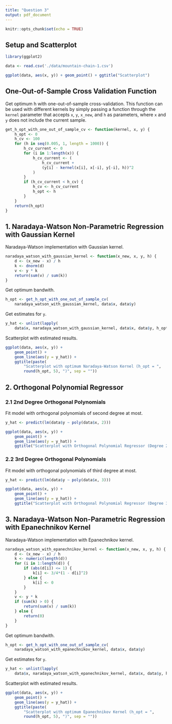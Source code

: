```yaml
---
title: "Question 3"
output: pdf_document
---
```


```r
knitr::opts_chunk$set(echo = TRUE)
```

## Setup and Scatterplot

```r
library(ggplot2)

data <- read.csv('./data/mountain-chain-1.csv')

ggplot(data, aes(x, y)) + geom_point() + ggtitle("Scatterplot")
```

## One-Out-of-Sample Cross Validation Function

Get optimum h with one-out-of-sample cross-validation. This function can be used
with different kernels by simply passing a function through the `kernel`
parameter that accepts `x`, `y`, `x_new`, and `h` as parameters, where `x` and
`y` does not include the current sample.

```r
get_h_opt_with_one_out_of_sample_cv <- function(kernel, x, y) {
    h_opt <- 0
    h_cv <- 100
    for (h in seq(0.005, 1, length = 1000)) {
        h_cv_current <- 0
        for (i in 1:length(x)) {
            h_cv_current <- (
                h_cv_current +
                (y[i] - kernel(x[i], x[-i], y[-i], h))^2
            )
        }
        if (h_cv_current < h_cv) {
            h_cv <- h_cv_current
            h_opt <- h
        }
    }
    return(h_opt)
}
```

## 1. Naradaya-Watson Non-Parametric Regression with Gaussian Kernel

Naradaya-Watson implementation with Gaussian kernel.

```r
naradaya_watson_with_gaussian_kernel <- function(x_new, x, y, h) {
    d <- (x_new - x) / h
    k <- dnorm(d)
    v <- y * k
    return(sum(v) / sum(k))
}
```

Get optimum bandwith.

```r
h_opt <- get_h_opt_with_one_out_of_sample_cv(
    naradaya_watson_with_gaussian_kernel, data$x, data$y)
```

Get estimates for `y`.

```r
y_hat <- unlist(lapply(
    data$x, naradaya_watson_with_gaussian_kernel, data$x, data$y, h_opt))
```

Scatterplot with estimated results.

```r
ggplot(data, aes(x, y)) +
    geom_point() +
    geom_line(aes(y = y_hat)) +
    ggtitle(paste(
        "Scatterplot with optimum Naradaya-Watson Kernel (h_opt = ",
        round(h_opt, 5), ")", sep = ""))
```

## 2. Orthogonal Polynomial Regressor

### 2.1 2nd Degree Orthogonal Polynomials

Fit model with orthogonal polynomials of second degree at most.

```r
y_hat <- predict(lm(data$y ~ poly(data$x, 2)))
```

```r
ggplot(data, aes(x, y)) +
    geom_point() +
    geom_line(aes(y = y_hat)) +
    ggtitle("Scatterplot with Orthogonal Polynomial Regressor (Degree 2)")
```

### 2.2 3rd Degree Orthogonal Polynomials

Fit model with orthogonal polynomials of third degree at most.

```r
y_hat <- predict(lm(data$y ~ poly(data$x, 3)))
```

```r
ggplot(data, aes(x, y)) +
    geom_point() +
    geom_line(aes(y = y_hat)) +
    ggtitle("Scatterplot with Orthogonal Polynomial Regressor (Degree 3)")
```

## 3. Naradaya-Watson Non-Parametric Regression with Epanechnikov Kernel

Naradaya-Watson implementation with Epanechnikov kernel.

```r
naradaya_watson_with_epanechnikov_kernel <- function(x_new, x, y, h) {
    d <- (x_new - x) / h
    k <- numeric(length(d))
    for (i in 1:length(d)) {
        if (abs(d[i]) <= 1) {
            k[i] <- 3/4*(1 - d[i]^2)
        } else {
            k[i] <- 0
        }
    }
    v <- y * k
    if (sum(k) > 0) {
        return(sum(v) / sum(k))
    } else {
        return(0)
    }
}
```

Get optimum bandwith.

```r
h_opt <- get_h_opt_with_one_out_of_sample_cv(
    naradaya_watson_with_epanechnikov_kernel, data$x, data$y)
```

Get estimates for `y`.

```r
y_hat <- unlist(lapply(
    data$x, naradaya_watson_with_epanechnikov_kernel, data$x, data$y, h_opt))
```

Scatterplot with estimated results.

```r
ggplot(data, aes(x, y)) +
    geom_point() +
    geom_line(aes(y = y_hat)) +
    ggtitle(paste(
        "Scatterplot with optimum Epanechnikov Kernel (h_opt = ",
        round(h_opt, 5), ")", sep = ""))
```
